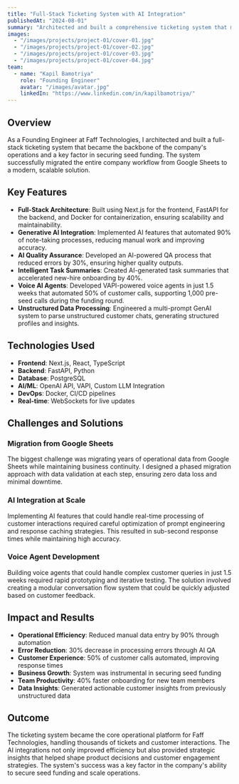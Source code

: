 ```yaml
---
title: "Full-Stack Ticketing System with AI Integration"
publishedAt: "2024-08-01"
summary: "Architected and built a comprehensive ticketing system that migrated entire company operations from Google Sheets, featuring GenAI integrations that were instrumental in securing seed funding."
images:
  - "/images/projects/project-01/cover-01.jpg"
  - "/images/projects/project-01/cover-02.jpg"
  - "/images/projects/project-01/cover-03.jpg"
  - "/images/projects/project-01/cover-04.jpg"
team:
  - name: "Kapil Bamotriya"
    role: "Founding Engineer"
    avatar: "/images/avatar.jpg"
    linkedIn: "https://www.linkedin.com/in/kapilbamotriya/"
---
```


## Overview

As a Founding Engineer at Faff Technologies, I architected and built a full-stack ticketing system that became the backbone of the company's operations and a key factor in securing seed funding. The system successfully migrated the entire company workflow from Google Sheets to a modern, scalable solution.

## Key Features

- **Full-Stack Architecture**: Built using Next.js for the frontend, FastAPI for the backend, and Docker for containerization, ensuring scalability and maintainability.
- **Generative AI Integration**: Implemented AI features that automated 90% of note-taking processes, reducing manual work and improving accuracy.
- **AI Quality Assurance**: Developed an AI-powered QA process that reduced errors by 30%, ensuring higher quality outputs.
- **Intelligent Task Summaries**: Created AI-generated task summaries that accelerated new-hire onboarding by 40%.
- **Voice AI Agents**: Developed VAPI-powered voice agents in just 1.5 weeks that automated 50% of customer calls, supporting 1,000 pre-seed calls during the funding round.
- **Unstructured Data Processing**: Engineered a multi-prompt GenAI system to parse unstructured customer chats, generating structured profiles and insights.

## Technologies Used

- **Frontend**: Next.js, React, TypeScript
- **Backend**: FastAPI, Python
- **Database**: PostgreSQL
- **AI/ML**: OpenAI API, VAPI, Custom LLM Integration
- **DevOps**: Docker, CI/CD pipelines
- **Real-time**: WebSockets for live updates

## Challenges and Solutions

### Migration from Google Sheets
The biggest challenge was migrating years of operational data from Google Sheets while maintaining business continuity. I designed a phased migration approach with data validation at each step, ensuring zero data loss and minimal downtime.

### AI Integration at Scale
Implementing AI features that could handle real-time processing of customer interactions required careful optimization of prompt engineering and response caching strategies. This resulted in sub-second response times while maintaining high accuracy.

### Voice Agent Development
Building voice agents that could handle complex customer queries in just 1.5 weeks required rapid prototyping and iterative testing. The solution involved creating a modular conversation flow system that could be quickly adjusted based on customer feedback.

## Impact and Results

- **Operational Efficiency**: Reduced manual data entry by 90% through automation
- **Error Reduction**: 30% decrease in processing errors through AI QA
- **Customer Experience**: 50% of customer calls automated, improving response times
- **Business Growth**: System was instrumental in securing seed funding
- **Team Productivity**: 40% faster onboarding for new team members
- **Data Insights**: Generated actionable customer insights from previously unstructured data

## Outcome

The ticketing system became the core operational platform for Faff Technologies, handling thousands of tickets and customer interactions. The AI integrations not only improved efficiency but also provided strategic insights that helped shape product decisions and customer engagement strategies. The system's success was a key factor in the company's ability to secure seed funding and scale operations.
